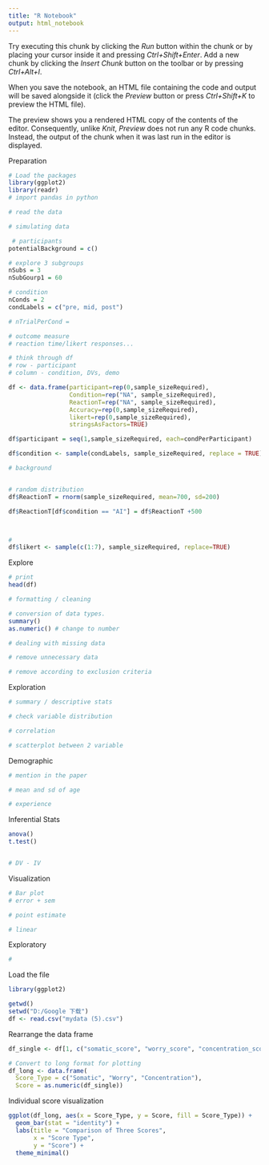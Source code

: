 ```yaml
---
title: "R Notebook"
output: html_notebook
---
```



Try executing this chunk by clicking the *Run* button within the chunk or by placing your cursor inside it and pressing *Ctrl+Shift+Enter*. 
Add a new chunk by clicking the *Insert Chunk* button on the toolbar or by pressing *Ctrl+Alt+I*.

When you save the notebook, an HTML file containing the code and output will be saved alongside it (click the *Preview* button or press *Ctrl+Shift+K* to preview the HTML file).

The preview shows you a rendered HTML copy of the contents of the editor. Consequently, unlike *Knit*, *Preview* does not run any R code chunks. Instead, the output of the chunk when it was last run in the editor is displayed.

Preparation
```r
# Load the packages
library(ggplot2)
library(readr)
# import pandas in python

# read the data

# simulating data

 # participants
potentialBackground = c()

# explore 3 subgroups
nSubs = 3
nSubGourp1 = 60

# condition
nConds = 2
condLabels = c("pre, mid, post")

# nTrialPerCond = 

# outcome measure
# reaction time/likert responses...

# think through df
# row - participant
# column - condition, DVs, demo

df <- data.frame(participant=rep(0,sample_sizeRequired),
                 Condition=rep("NA", sample_sizeRequired),
                 ReactionT=rep("NA", sample_sizeRequired),
                 Accuracy=rep(0,sample_sizeRequired),
                 likert=rep(0,sample_sizeRequired),
                 stringsAsFactors=TRUE)

df$participant = seq(1,sample_sizeRequired, each=condPerParticipant)

df$condition <- sample(condLabels, sample_sizeRequired, replace = TRUE)

# background


# random distribution
df$ReactionT = rnorm(sample_sizeRequired, mean=700, sd=200)

df$ReactionT[df$condition == "AI"] = df$ReactionT +500



# 
df$likert <- sample(c(1:7), sample_sizeRequired, replace=TRUE)

```



Explore
```r
# print
head(df)

# formatting / cleaning

# conversion of data types. 
summary()
as.numeric() # change to number

# dealing with missing data

# remove unnecessary data

# remove according to exclusion criteria

```


Exploration
```r
# summary / descriptive stats

# check variable distribution

# correlation

# scatterplot between 2 variable

```

Demographic 
```r
# mention in the paper

# mean and sd of age

# experience
```

Inferential Stats
```r
anova()
t.test()


# DV - IV

```

Visualization
```r
# Bar plot
# error + sem

# point estimate

# linear
```

Exploratory
```r
# 
```






Load the file
```r
library(ggplot2)

getwd()
setwd("D:/Google 下载")
df <- read.csv("mydata (5).csv")
```

Rearrange the data frame
```r
df_single <- df[1, c("somatic_score", "worry_score", "concentration_score")]

# Convert to long format for plotting
df_long <- data.frame(
  Score_Type = c("Somatic", "Worry", "Concentration"),
  Score = as.numeric(df_single))
```


Individual score visualization
```r
ggplot(df_long, aes(x = Score_Type, y = Score, fill = Score_Type)) +
  geom_bar(stat = "identity") +
  labs(title = "Comparison of Three Scores",
       x = "Score Type",
       y = "Score") +
  theme_minimal()
```

